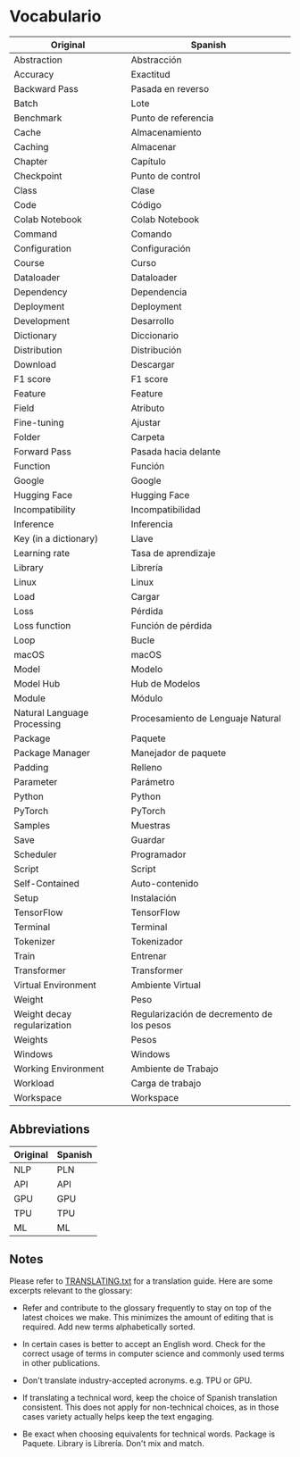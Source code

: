# Vocabulario

| Original                    | Spanish                                   |
|-----------------------------|---------------------------------          |
| Abstraction                 | Abstracción                               |
| Accuracy                    | Exactitud                                 |
| Backward Pass               | Pasada en reverso                         |
| Batch                       | Lote                                      |
| Benchmark                   | Punto de referencia                       |
| Cache                       | Almacenamiento                            |
| Caching                     | Almacenar                                 |
| Chapter                     | Capítulo                                  |
| Checkpoint                  | Punto de control                          |
| Class                       | Clase                                     |
| Code                        | Código                                    |
| Colab Notebook              | Colab Notebook                            |
| Command                     | Comando                                   |
| Configuration               | Configuración                             |
| Course                      | Curso                                     |
| Dataloader                  | Dataloader                                |
| Dependency                  | Dependencia                               |
| Deployment                  | Deployment                                |
| Development                 | Desarrollo                                |
| Dictionary                  | Diccionario                               |
| Distribution                | Distribución                              |
| Download                    | Descargar                                 |
| F1 score                    | F1 score                                  |
| Feature                     | Feature                                   |
| Field                       | Atributo                                  |
| Fine-tuning                 | Ajustar                                   |
| Folder                      | Carpeta                                   |
| Forward Pass                | Pasada hacia delante                      |
| Function                    | Función                                   |
| Google                      | Google                                    |
| Hugging Face                | Hugging Face                              |
| Incompatibility             | Incompatibilidad                          |
| Inference                   | Inferencia                                |
| Key (in a dictionary)       | Llave                                     |
| Learning rate               | Tasa de aprendizaje                       |
| Library                     | Librería                                  |
| Linux                       | Linux                                     |
| Load                        | Cargar                                    |
| Loss                        | Pérdida                                   |
| Loss function               | Función de pérdida                        |
| Loop                        | Bucle                                     |
| macOS                       | macOS                                     |
| Model                       | Modelo                                    |
| Model Hub                   | Hub de Modelos                            |
| Module                      | Módulo                                    |
| Natural Language Processing | Procesamiento de Lenguaje Natural         |
| Package                     | Paquete                                   |
| Package Manager             | Manejador de paquete                      |
| Padding                     | Relleno                                   |
| Parameter                   | Parámetro                                 |
| Python                      | Python                                    |
| PyTorch                     | PyTorch                                   |
| Samples                     | Muestras                                  |
| Save                        | Guardar                                   |
| Scheduler                   | Programador                               |
| Script                      | Script                                    |
| Self-Contained              | Auto-contenido                            |
| Setup                       | Instalación                               |
| TensorFlow                  | TensorFlow                                |
| Terminal                    | Terminal                                  |
| Tokenizer                   | Tokenizador                               |
| Train                       | Entrenar                                  |
| Transformer                 | Transformer                               |
| Virtual Environment         | Ambiente Virtual                          |
| Weight                      | Peso                                      |
| Weight decay regularization | Regularización de decremento de los pesos |
| Weights                     | Pesos                                     |
| Windows                     | Windows                                   |
| Working Environment         | Ambiente de Trabajo                       |
| Workload                    | Carga de trabajo                          |
| Workspace                   | Workspace                                 |

## Abbreviations

| Original  | Spanish     |
|-----------|-------------|
| NLP       | PLN         |
| API       | API         |
| GPU       | GPU         |
| TPU       | TPU         |
| ML        | ML          |

## Notes

Please refer to [TRANSLATING.txt](/chapters/es/TRANSLATING.txt) for a translation guide. Here are some excerpts relevant to the glossary:

- Refer and contribute to the glossary frequently to stay on top of the latest choices we make. This minimizes the amount of editing that is required. Add new terms alphabetically sorted.

- In certain cases is better to accept an English word. Check for the correct usage of terms in computer science and commonly used terms in other publications.

- Don't translate industry-accepted acronyms. e.g. TPU or GPU.

- If translating a technical word, keep the choice of Spanish translation consistent. This does not apply for non-technical choices, as in those cases variety actually helps keep the text engaging.

- Be exact when choosing equivalents for technical words. Package is Paquete. Library is Librería. Don't mix and match.
